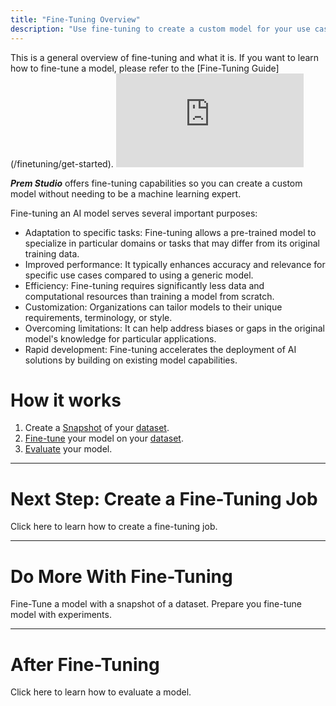 ```yaml
---
title: "Fine-Tuning Overview"
description: "Use fine-tuning to create a custom model for your use case."
---
```


<Note>
  This is a general overview of fine-tuning and what it is. If you want to learn how to fine-tune a model, please refer to the [Fine-Tuning Guide](/finetuning/get-started).
</Note>

<iframe
  className="w-full aspect-video rounded-xl"
  src="https://www.youtube.com/embed/hj1XDmsI9Os?si=3byolWkZE5fPKLBB" 
  title="YouTube video player"
  frameBorder="0"
  allow="accelerometer; autoplay; clipboard-write; encrypted-media; gyroscope; picture-in-picture"
  allowFullScreen
></iframe>

**_Prem Studio_** offers fine-tuning capabilities so you can create a custom model without needing to be a machine learning expert.

Fine-tuning an AI model serves several important purposes:

- Adaptation to specific tasks: Fine-tuning allows a pre-trained model to specialize in particular domains or tasks that may differ from its original training data.
- Improved performance: It typically enhances accuracy and relevance for specific use cases compared to using a generic model.
- Efficiency: Fine-tuning requires significantly less data and computational resources than training a model from scratch.
- Customization: Organizations can tailor models to their unique requirements, terminology, or style.
- Overcoming limitations: It can help address biases or gaps in the original model's knowledge for particular applications.
- Rapid development: Fine-tuning accelerates the deployment of AI solutions by building on existing model capabilities.

# How it works

1. Create a [Snapshot](/datasets/create-snapshot) of your [dataset](/datasets/overview).
2. [Fine-tune](/finetuning/get-started) your model on your [dataset](/datasets/overview).
3. [Evaluate](/evaluations/get-started) your model.

---

# Next Step: Create a Fine-Tuning Job

<Card title="Create a Fine-Tuning Job" icon="robot" href="/finetuning/get-started">
  Click here to learn how to create a fine-tuning job.
</Card>

---

# Do More With Fine-Tuning

<CardGroup cols={2}>
  <Card title="Get Started with Fine-Tuning" icon="robot" href="/finetuning/get-started">
    Fine-Tune a model with a snapshot of a dataset.
  </Card>
  <Card title="Run Experiments With Fine-Tuned Models" icon="flask" href="/finetuning/experiments">
    Prepare you fine-tune model with experiments.
  </Card>
</CardGroup>

---

# After Fine-Tuning

<Card title="Evaluate a Model" icon="heart-pulse" href="/evaluations/get-started">
  Click here to learn how to evaluate a model.
</Card>
